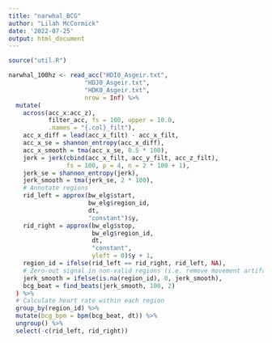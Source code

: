 ```yaml
---
title: "narwhal_BCG"
author: "Lilah McCormick"
date: '2022-07-25'
output: html_document
---
```

```r
source("util.R")
```

```r
narwhal_100hz <- read_acc("HDI0_Asgeir.txt", 
                     "HDJ0_Asgeir.txt", 
                     "HDK0_Asgeir.txt", 
                     nrow = Inf) %>% 
  mutate(
    across(acc_x:acc_z), 
           filter_acc, fs = 100, upper = 10.0, 
           .names = "{.col}_filt"),
    acc_x_diff = lead(acc_x_filt) - acc_x_filt,
    acc_x_se = shannon_entropy(acc_x_diff),
    acc_x_smooth = tma(acc_x_se, 0.5 * 100),
    jerk = jerk(cbind(acc_x_filt, acc_y_filt, acc_z_filt), 
                fs = 100, p = 4, n = 2 * 100 + 1),
    jerk_se = shannon_entropy(jerk),
    jerk_smooth = tma(jerk_se, 2 * 100),
    # Annotate regions
    rid_left = approx(bw_elg$start, 
                      bw_elg$region_id, 
                      dt, 
                      "constant")$y,
    rid_right = approx(bw_elg$stop, 
                       bw_elg$region_id, 
                       dt, 
                       "constant", 
                       yleft = 0)$y + 1,
    region_id = ifelse(rid_left == rid_right, rid_left, NA),
    # Zero-out signal in non-valid regions (i.e. remove movement artifacts)
    jerk_smooth = ifelse(is.na(region_id), 0, jerk_smooth),
    bcg_beat = find_beats(jerk_smooth, 100, 2)
  ) %>% 
  # Calculate heart rate within each region
  group_by(region_id) %>% 
  mutate(bcg_bpm = bpm(bcg_beat, dt)) %>% 
  ungroup() %>% 
  select(-c(rid_left, rid_right))
```